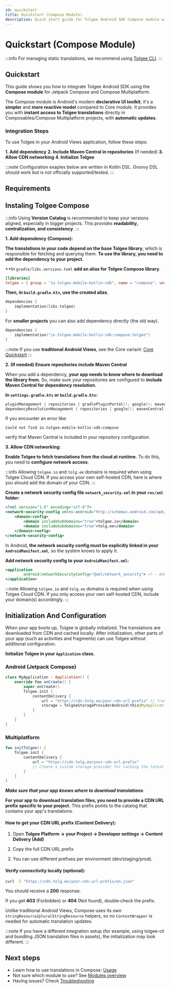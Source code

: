 ```yaml
---
id: quickstart
title: Quickstart (Compose Module)
description: Quick start guide for Tolgee Android SDK Compose module with Jetpack Compose and Compose Multiplatform
---
```



# Quickstart (Compose Module)

:::info
For managing static translations, we recommend using [Tolgee CLI](https://github.com/tolgee/tolgee-cli).
:::

## Quickstart

This guide shows you how to integrate Tolgee Android SDK using the **Compose module** for Jetpack Compose and Compose Multiplatform.

The Compose module is Android's modern **declarative UI toolkit**; it's a **simpler** and **more reactive model** compared to Core module. 
It provides you with **instant access to Tolgee translations** directly in Composables/Compose Multiplatform projects, with **automatic updates**.

### Integration Steps

To use Tolgee in your Android Views application, follow these steps:

**1. Add dependency**
**2. Include Maven Central in repositories** (If needed)
**3. Allow CDN networking**
**4. Initialize Tolgee**

:::note
Configuration exaples below are written in Kotlin DSL. Groovy DSL should work but is not officially supported/tested.
:::

## Requirements

<AndroidApiRequirement />

## Instaling Tolgee Compose

:::info
Using **Version Catalog** is recommended to keep your versions aligned, especially in bigger projects. This provides **readability, centralization, and consistency**.
:::


**1. Add dependency (Compose):**

**The translations in your code depend on the base Tolgee library**, which is responsible for fetching and querying them. 
**To use the library, you need to add the dependency to your project.**


**In `gradle/libs.versions.toml` **add an alias for Tolgee Compose library**.

```toml
[libraries]
tolgee = { group = "io.tolgee.mobile-kotlin-sdk", name = "compose", version.ref = "tolgee" }
```

**Then, in `build.gradle.kts`, use the created alias**.

```kotlin
dependencies {
    implementation(libs.tolgee)
}
```

For **smaller projects** you can also add dependency directly (the old way).

```kotlin
dependencies {
    implementation("io.tolgee.mobile-kotlin-sdk:compose:tolgee")
}
```

:::note
If you use **traditional Android Views**, see the Core variant: [Core Quickstart](/android-sdk/core-module/quickstart)
:::

**2. (If needed) Ensure repositories include Maven Central**

When you add a dependency, **your app needs to know where to download the library from.**
So, make sure your repositories are configured to **include Maven Central for dependency resolution.**


 **In `settings.gradle.kts` or `build.gradle.kts`:**

```kotlin
pluginManagement { repositories { gradlePluginPortal(); google(); mavenCentral() } }
dependencyResolutionManagement { repositories { google(); mavenCentral() } }
```

If you encounter an error like:

```text
Could not find io.tolgee.mobile-kotlin-sdk:compose
```

verify that Maven Central is included in your repository configuration.

**3. Allow CDN networking:**

**Enable Tolgee to fetch translations from the cloud at runtime.** To do this, you need to **configure network access**.

:::info
Allowing `tolgee.io` and `tolg.ee` domains is required when using Tolgee Cloud CDN. If you access your own self-hosted CDN, here is where you should add the domain of your CDN.
:::

**Create a network security config file `network_security.xml` in your `res/xml` folder:**

```xml
<?xml version="1.0" encoding="utf-8"?>
<network-security-config xmlns:android="http://schemas.android.com/apk/res/android">
    <domain-config>
        <domain includeSubdomains="true">tolgee.io</domain>
        <domain includeSubdomains="true">tolg.ee</domain>
    </domain-config>
</network-security-config>
```

In Android, **the network security config must be explicitly linked in your `AndroidManifest.xml`**, so the system knows to apply it.

**Add network security config to your `AndroidManifest.xml`:**

```xml
<application
        android:networkSecurityConfig="@xml/network_security"> <!-- Add this line to your existing application tag -->
</application>
```

:::note
Allowing `tolgee.io` and `tolg.ee` domains is required when using Tolgee Cloud CDN. If you only access your own self-hosted CDN, include your domain(s) accordingly.
:::

## Initialization And Configuration

When your app boots up, Tolgee is globally initialized. 
The translations are downloaded from CDN and cached locally. 
After initialization, other parts of your app (such as activities and fragments) can use Tolgee without additional configuration.


**Initialize Tolgee in your `Application` class.**

### Android (Jetpack Compose)

```kotlin
class MyApplication : Application() {
    override fun onCreate() {
        super.onCreate()
        Tolgee.init {
            contentDelivery {
                url = "https://cdn.tolg.ee/your-cdn-url-prefix" // from Tolgee Platform → Content Delivery
                storage = TolgeeStorageProviderAndroid(this@MyApplication, BuildConfig.VERSION_CODE) // cache invalidates on app update
            }
        }
    }
}
```

### Multiplatform

```kotlin
fun initTolgee() {
    Tolgee.init {
        contentDelivery {
            url = "https://cdn.tolg.ee/your-cdn-url-prefix"
            // Create a custom storage provider for caching the latest translations from CDN if needed
        }
    }
}
```

**_Make sure that your app knows where to download translations_**:

**For your app to download translation files, you need to provide a CDN URL prefix specific to your project.** 
This prefix points to the catalog that contains your app's translations.

#### How to get your CDN URL prefix (Content Delivery):

1. Open **Tolgee Platform → your Project → Developer settings → Content Delivery (Add)**

2. Copy the full CDN URL prefix

3. You can use different prefixes per environment (dev/staging/prod).

#### **Verify connectivity locally (optional):**

```bash
curl -I "https://cdn.tolg.ee/your-cdn-url-prefix/en.json"
```

You should receive a **200** response.

If you get **403** (Forbidden) or **404** (Not found), double‑check the prefix.


Unlike traditional Android Views, Compose uses its own `stringResource`/`pluralStringResource` helpers, 
so no `ContextWrapper` is needed for automatic translation updates.

:::note
If you have a different integration setup (for example, using tolgee-cli and bundling JSON translation files in assets), 
the initialization may look different.
:::

## Next steps

- Learn how to use translations in Compose: [Usage](./usage.mdx)
- Not sure which module to use? See [Modules overview](../overview.mdx)
- Having issues? Check [Troubleshooting](./troubleshooting.mdx)
